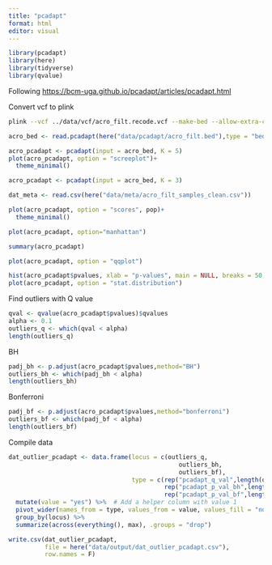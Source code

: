 ```yaml
---
title: "pcadapt"
format: html
editor: visual
---
```


```r
library(pcadapt)
library(here)
library(tidyverse)
library(qvalue)
```

Following <https://bcm-uga.github.io/pcadapt/articles/pcadapt.html>

Convert vcf to plink

```bash
plink --vcf ../data/vcf/acro_filt.recode.vcf --make-bed --allow-extra-chr --out ../data/pcadapt/acro_filt
```

```r
acro_bed <- read.pcadapt(here("data/pcadapt/acro_filt.bed"),type = "bed")
```

```r
acro_pcadapt <- pcadapt(input = acro_bed, K = 5)
plot(acro_pcadapt, option = "screeplot")+
  theme_minimal()
```

```r
acro_pcadapt <- pcadapt(input = acro_bed, K = 3)
```

```r
dat_meta <- read.csv(here("data/meta/acro_filt_samples_clean.csv"))
```

```r
plot(acro_pcadapt, option = "scores", pop)+
  theme_minimal()
```

```r
plot(acro_pcadapt, option="manhattan")
```

```r
summary(acro_pcadapt)

plot(acro_pcadapt, option = "qqplot")
```

```r
hist(acro_pcadapt$pvalues, xlab = "p-values", main = NULL, breaks = 50, col = "orange")
plot(acro_pcadapt, option = "stat.distribution")
```

Find outliers with Q value

```r
qval <- qvalue(acro_pcadapt$pvalues)$qvalues
alpha <- 0.1
outliers_q <- which(qval < alpha)
length(outliers_q)
```

BH

```r
padj_bh <- p.adjust(acro_pcadapt$pvalues,method="BH")
outliers_bh <- which(padj_bh < alpha)
length(outliers_bh)
```

Bonferroni

```r
padj_bf <- p.adjust(acro_pcadapt$pvalues,method="bonferroni")
outliers_bf <- which(padj_bf < alpha)
length(outliers_bf)
```

Compile data

```r

dat_outlier_pcadapt <- data.frame(locus = c(outliers_q, 
                                               outliers_bh, 
                                               outliers_bf), 
                                  type = c(rep("pcadapt_q_val",length(outliers_q)), 
                                           rep("pcadapt_p_val_bh",length(outliers_bh)), 
                                           rep("pcadapt_p_val_bf",length(outliers_bf)))) %>% 
  mutate(value = "yes") %>%  # Add a helper column with value 1
  pivot_wider(names_from = type, values_from = value, values_fill = "no") %>%
  group_by(locus) %>%
  summarize(across(everything(), max), .groups = "drop")
```

```r
write.csv(dat_outlier_pcadapt,
          file = here("data/output/dat_outlier_pcadapt.csv"), 
          row.names = F)
```
